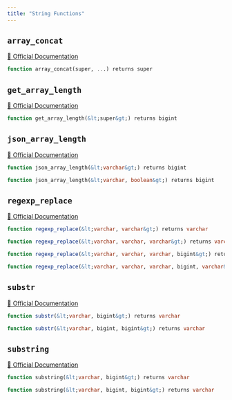 ```yaml
---
title: "String Functions"
---
```


## `array_concat`
[🔗 Official Documentation](#)

```sql
function array_concat(super, ...) returns super
```


## `get_array_length`
[🔗 Official Documentation](#)

```sql
function get_array_length(&lt;super&gt;) returns bigint
```


## `json_array_length`
[🔗 Official Documentation](#)

```sql
function json_array_length(&lt;varchar&gt;) returns bigint
```


```sql
function json_array_length(&lt;varchar, boolean&gt;) returns bigint
```


## `regexp_replace`
[🔗 Official Documentation](#)

```sql
function regexp_replace(&lt;varchar, varchar&gt;) returns varchar
```


```sql
function regexp_replace(&lt;varchar, varchar, varchar&gt;) returns varchar
```


```sql
function regexp_replace(&lt;varchar, varchar, varchar, bigint&gt;) returns varchar
```


```sql
function regexp_replace(&lt;varchar, varchar, varchar, bigint, varchar&gt;) returns varchar
```


## `substr`
[🔗 Official Documentation](#)

```sql
function substr(&lt;varchar, bigint&gt;) returns varchar
```


```sql
function substr(&lt;varchar, bigint, bigint&gt;) returns varchar
```


## `substring`
[🔗 Official Documentation](#)

```sql
function substring(&lt;varchar, bigint&gt;) returns varchar
```


```sql
function substring(&lt;varchar, bigint, bigint&gt;) returns varchar
```



